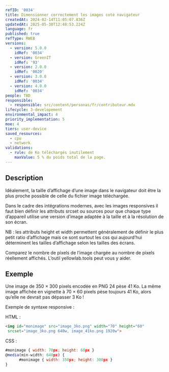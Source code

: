 ```yaml
---
refID: '0034'
title: Dimensionner correctement les images coté navigateur
createdAt: 2024-02-14T11:05:07.836Z
updatedAt: 2025-05-30T12:48:53.224Z
language: fr
published: true
refType: RWEB
versions:
  - version: 5.0.0
    idRef: '0034'
  - version: GreenIT
    idRef: '93'
  - version: 2.0.0
    idRef: '0020'
  - version: 3.0.0
    idRef: '0034'
  - version: 4.0.0
    idRef: '0034'
people: TBD
responsible:
  - responsible: src/content/personas/fr/contributeur.mdx
lifecycle: 3-developement
environmental_impact: 4
priority_implementation: 5
moe: 4
tiers: user-device
saved_resources:
  - cpu
  - network
validations:
  - rule: de Ko téléchargés inutilement
    maxValue: 5 % du poids total de la page.
---
```


## Description

Idéalement, la taille d’affichage d’une image dans le navigateur doit être la plus proche possible de celle du fichier image téléchargée.

Dans le cadre des intégrations modernes, avec les images responsives il faut bien définir les attributs srcset ou sources pour que chaque type d’appareil utilise une version d’image adaptée à la taille et à la résolution de son écran.

NB : les attributs height et width permettent généralement  de définir le plus petit ratio d’affichage mais ce sont surtout les css qui aujourd’hui déterminent les tailles d’affichage selon les tailles des écrans.

Comparez le nombre de pixels de l’image chargée au nombre de pixels réellement affichés. L’outil yellowlab.tools peut vous y aider.

## Exemple

Une image de 350 × 300 pixels encodée en PNG 24 pèse 41 Ko. La même image affichée en vignette à 70 × 60 pixels pèse toujours 41 Ko, alors qu’elle ne devrait pas dépasser 3 Ko !

Exemple de syntaxe responsive :

HTML :

```html
<img id="monimage" src="image_3ko.png" width="70" height="60"
 srcset="image_3ko.png 640w, image_41ko.png 1920w">

```

CSS :

```javascript
#monimage { width: 70px; height: 60px }
@media(min-width: 640px) {
      #monimage { width: 350px; height: 300px }
}

```
